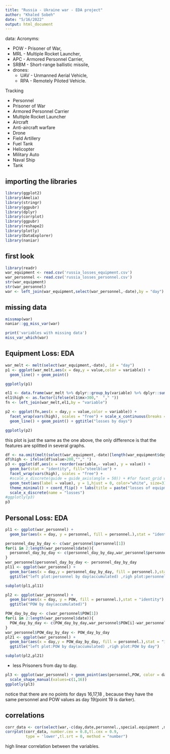 ```yaml
---
title: "Russia - Ukraine war - EDA project"
author: "Khaled Sobeh"
date: "5/16/2022"
output: html_document
---
```



data:
Acronyms:

- POW - Prisoner of War,
- MRL - Multiple Rocket Launcher,
- APC - Armored Personnel Carrier,
- SRBM - Short-range ballistic missile,
- drones:
   - UAV - Unmanned Aerial Vehicle,
   - RPA - Remotely Piloted Vehicle.
   
Tracking

- Personnel
- Prisoner of War
- Armored Personnel Carrier
- Multiple Rocket Launcher
- Aircraft
- Anti-aircraft warfare
- Drone
- Field Artillery
- Fuel Tank
- Helicopter
- Military Auto
- Naval Ship
- Tank



## importing the libraries
```r
library(ggplot2)
library(Amelia)
library(stringr)
library(ggpubr)
library(dplyr)
library(corrplot)
library(ggpubr)
library(reshape2)
library(plotly)
library(DataExplorer)
library(naniar)
```

## first look
```r
library(readr)
war_equipment <- read.csv('russia_losses_equipment.csv')
war_personnel <- read.csv('russia_losses_personnel.csv')
str(war_equipment)
str(war_personnel)
war <- left_join(war_equipment,select(war_personnel,-date),by = "day") # merge in one dataset
```

## missing data
```r
missmap(war)
naniar::gg_miss_var(war)
```
```r
print('variables with missing data')
miss_var_which(war)
```


## Equipment Loss: EDA

```r
war_melt <- melt(select(war_equipment,-date), id = "day")
p1 <- ggplot(war_melt,aes(x = day,y = value,color = variable)) +
  geom_line() + geom_point()

ggplotly(p1)
```


```r
el1 <- data.frame(war_melt %>% dplyr::group_by(variable) %>% dplyr::summarise(mx = max(value)))
el1$high <- as.factor(ifelse(el1$mx>300,"  "," "))
fn <- left_join(war_melt,el1,by = "variable")

p2 <- ggplot(fn,aes(x = day,y = value,color = variable)) +
  facet_wrap(vars(high), scales = "free") + scale_x_continuous(breaks = seq(0,40,5)) +
  geom_line() + geom_point() + ggtitle("losses by days")

ggplotly(p2)
```
this plot is just the same as the one above, the only difference is that the features are splitted in several graphs.


```r
df <- na.omit(melt(select(war_equipment,-date)[length(war_equipment$day),],id = "day"))
df$high <- ifelse(df$value>200,""," ")
p3 <- ggplot(df,aes(x = reorder(variable,- value), y = value)) +
  geom_bar(stat = "identity", fill="steelblue") +
  facet_wrap(vars(high), scales = "free") +
  #scale_x_discrete(guide = guide_axis(angle = 50)) + #for facet_grid would be more useful
  geom_text(aes(label = value), y = 1,hjust = 0, color="white", size=3)+ #for only ggplot
  theme_minimal() + coord_flip() + labs(title = paste("losses of equipments till day ",df$day[1])) +
  scale_x_discrete(name = "losses")
#ggplotly(p3)
p3
```


## Personal Loss: EDA

```r
pl1 <- ggplot(war_personnel) +
  geom_bar(aes(x = day, y = personnel, fill = personnel.),stat = "identity")

personnel_day_by_day <- c(war_personnel$personnel[1])
for(i in 2:length(war_personnel$date)){
  personnel_day_by_day <- c(personnel_day_by_day,war_personnel$personnel[i]-war_personnel$personnel[i-1])
}
war_personnel$personnel_day_by_day <- personnel_day_by_day
pl11 <- ggplot(war_personnel) +
  geom_bar(aes(x = day,y = personnel_day_by_day, fill = personnel.),stat = "identity") +
  ggtitle("left plot:personnel by day(accumulated) ,righ plot:personnel by day")

subplot(pl1,pl11)
```


```r
pl2 <- ggplot(war_personnel) +
  geom_bar(aes(x = day, y = POW, fill = personnel.),stat = "identity") + 
  ggtitle("POW by day(accumulated)")

POW_day_by_day <- c(war_personnel$POW[1])
for(i in 2:length(war_personnel$date)){
  POW_day_by_day <- c(POW_day_by_day,war_personnel$POW[i]-war_personnel$POW[i-1])
}
war_personnel$POW_day_by_day <- POW_day_by_day
pl21 <- ggplot(war_personnel) +
  geom_bar(aes(x = day,y = POW_day_by_day, fill = personnel.),stat = "identity") +
  ggtitle("left plot:POW by day(accumulated) ,righ plot:POW by day")

subplot(pl2,pl21)
```

- less Prisoners from day to day.

```r
pl3 <- ggplot(war_personnel) + geom_point(aes(personnel,POW, color = day,shape = personnel.), alpha = 0.5) + scale_x_continuous(breaks =  seq(0,max(war_personnel$personnel),2500)) +
  scale_shape_manual(values=c(1,16))
ggplotly(pl3)
```
notice that there are no points for days 16,17,18 , because they have the same personnel and POW values as day 19(point 19 is darker).


## correlations
```r
corr_data <- cor(select(war,-c(day,date,personnel.,special.equipment ,mobile.SRBM.system))[1:65,])
corrplot(corr_data, number.cex = 0.8,tl.cex = 0.9,
         type = 'lower',tl.srt = 0, method = "number")
```


high linear correlation between the variables.

